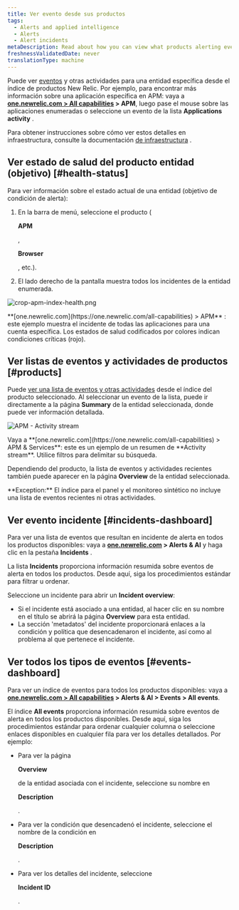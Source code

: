 ```yaml
---
title: Ver evento desde sus productos
tags:
  - Alerts and applied intelligence
  - Alerts
  - Alert incidents
metaDescription: Read about how you can view what products alerting events originated from.
freshnessValidatedDate: never
translationType: machine
---
```




Puede ver [eventos](/docs/alerts/new-relic-alerts/getting-started/new-relic-alerts-concepts-workflow#terminology) y otras actividades para una entidad específica desde el índice de productos New Relic. Por ejemplo, para encontrar más información sobre una aplicación específica en APM: vaya a <DoNotTranslate>**[one.newrelic.com > All capabilities](https://one.newrelic.com/all-capabilities) > APM**</DoNotTranslate>, luego pase el mouse sobre las aplicaciones enumeradas o seleccione un evento de la lista <DoNotTranslate>**Applications activity**</DoNotTranslate> .

Para obtener instrucciones sobre cómo ver estos detalles en infraestructura, consulte la documentación [de infraestructura](/docs/infrastructure/new-relic-infrastructure/infrastructure-alert-conditions/infrastructure-alerts-add-edit-or-view-host-alert-information#view-alerts) .

## Ver estado de salud del producto entidad (objetivo) [#health-status]

Para ver información sobre el estado actual de una entidad (objetivo de condición de alerta):

1. En la barra de menú, seleccione el producto (

   <DoNotTranslate>**APM**</DoNotTranslate>

   ,

   <DoNotTranslate>**Browser**</DoNotTranslate>

   , etc.).

2. El lado derecho de la pantalla muestra todos los incidentes de la entidad enumerada.

<img
  title="crop-apm-index-health.png"
  alt="crop-apm-index-health.png"
  src={accountsCropApmIndexHealth}
/>

<figcaption>
  <DoNotTranslate>**[one.newrelic.com](https://one.newrelic.com/all-capabilities) > APM**</DoNotTranslate> : este ejemplo muestra el incidente de todas las aplicaciones <InlinePopover type="apm"/>para una cuenta específica. Los estados de salud codificados por colores indican condiciones críticas (rojo).
</figcaption>

## Ver listas de eventos y actividades de productos [#products]

Puede [ver una lista de eventos y otras actividades](/docs/apm/applications-menu/monitoring/viewing-your-applications-list) desde el índice del producto seleccionado. Al seleccionar un evento de la lista, puede ir directamente a la página <DoNotTranslate>**Summary**</DoNotTranslate> de la entidad seleccionada, donde puede ver información detallada.

<img
  title="APM - Activity stream"
  alt="APM - Activity stream"
  src={accountsApmIndexActivity}
/>

<figcaption>
  Vaya a <DoNotTranslate>**[one.newrelic.com](https://one.newrelic.com/all-capabilities) > APM & Services**</DoNotTranslate>: este es un ejemplo de un resumen de <DoNotTranslate>**Activity stream**</DoNotTranslate>. Utilice filtros para delimitar su búsqueda.
</figcaption>

Dependiendo del producto, la lista de eventos y actividades recientes también puede aparecer en la página <DoNotTranslate>**Overview**</DoNotTranslate> de la entidad seleccionada.

<Callout variant="tip">
  <DoNotTranslate>**Exception:**</DoNotTranslate> El índice para el panel y el monitoreo sintético no incluye una lista de eventos recientes ni otras actividades.
</Callout>

## Ver evento incidente [#incidents-dashboard]

Para ver una lista de eventos que resultan en incidente de alerta en todos los productos disponibles: vaya a <DoNotTranslate>**[one.newrelic.com](https://one.newrelic.com/all-capabilities) > Alerts & AI**</DoNotTranslate> y haga clic en la pestaña <DoNotTranslate>**Incidents**</DoNotTranslate> .

La lista <DoNotTranslate>**Incidents**</DoNotTranslate> proporciona información resumida sobre eventos de alerta en todos los productos. Desde aquí, siga los procedimientos estándar para filtrar u ordenar.

Seleccione un incidente para abrir un <DoNotTranslate>**Incident overview**</DoNotTranslate>:

* Si el incidente está asociado a una entidad, al hacer clic en su nombre en el título se abrirá la página <DoNotTranslate>**Overview**</DoNotTranslate> para esta entidad.
* La sección 'metadatos' del incidente proporcionará enlaces a la condición y política que desencadenaron el incidente, así como al problema al que pertenece el incidente.

## Ver todos los tipos de eventos [#events-dashboard]

Para ver un índice de eventos para todos los productos disponibles: vaya a <DoNotTranslate>**[one.newrelic.com > All capabilities](https://one.newrelic.com/all-capabilities) > Alerts & AI > Events > All events**</DoNotTranslate>.

El índice <DoNotTranslate>**All events**</DoNotTranslate> proporciona información resumida sobre eventos de alerta en todos los productos disponibles. Desde aquí, siga los procedimientos estándar para ordenar cualquier columna o seleccione enlaces disponibles en cualquier fila para ver los detalles detallados. Por ejemplo:

* Para ver la página

  <DoNotTranslate>**Overview**</DoNotTranslate>

  de la entidad asociada con el incidente, seleccione su nombre en

  <DoNotTranslate>**Description**</DoNotTranslate>

  .

* Para ver la condición que desencadenó el incidente, seleccione el nombre de la condición en

  <DoNotTranslate>**Description**</DoNotTranslate>

  .

* Para ver los detalles del incidente, seleccione

  <DoNotTranslate>**Incident ID**</DoNotTranslate>

  .